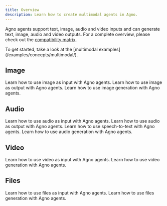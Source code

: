 ```yaml
---
title: Overview
description: Learn how to create multimodal agents in Agno.
---
```


Agno agents support text, image, audio and video inputs and can generate text, image, audio and video outputs. For a complete overview, please check out the [compatibility matrix](/concepts/models/compatibility#multimodal-support).

<Tip>
  To get started, take a look at the [multimodal examples](/examples/concepts/multimodal/).
</Tip>


## Image

<CardGroup cols={2}>
  <Card
    title="Image As Input"
    icon="image"
    iconType="duotone"
    href="/concepts/multimodal/images/image_input"
  >
    Learn how to use image as input with Agno agents.
  </Card>
  <Card
    title="Image As Output"
    icon="file-image"
    iconType="duotone"
    href="/concepts/multimodal/images/image_output"
  >
    Learn how to use image as output with Agno agents.
  </Card>
  <Card
    title="Image Generation"
    icon="wand-magic-sparkles"
    iconType="duotone"
    href="/concepts/multimodal/images/image_generation"
  >
    Learn how to use image generation with Agno agents.
  </Card>
</CardGroup>

## Audio

<CardGroup cols={2}>
  <Card
    title="Audio As Input"
    icon="microphone"
    iconType="duotone"
    href="/concepts/multimodal/audio/audio_input"
  >
    Learn how to use audio as input with Agno agents.
  </Card>
  <Card
    title="Audio As Output"
    icon="volume-high"
    iconType="duotone"
    href="/concepts/multimodal/audio/audio_output"
  >
    Learn how to use audio as output with Agno agents.
  </Card>
  <Card
    title="Speech-to-Text"
    icon="microphone-lines"
    iconType="duotone"
    href="/concepts/multimodal/audio/speech-to-text"
  >
    Learn how to use speech-to-text with Agno agents.
  </Card>
  <Card
    title="Audio Generation"
    icon="music"
    iconType="duotone"
    href="/concepts/multimodal/audio/audio_generation"
  >
    Learn how to use audio generation with Agno agents.
  </Card>
</CardGroup>

## Video

<CardGroup cols={2}>
  <Card
    title="Video As Input"
    icon="video"
    iconType="duotone"
    href="/concepts/multimodal/video/video_input"
  >
    Learn how to use video as input with Agno agents.
  </Card>
  <Card
    title="Video Generation"
    icon="film"
    iconType="duotone"
    href="/concepts/multimodal/video/video_generation"
  >
    Learn how to use video generation with Agno agents.
  </Card>
</CardGroup>

## Files

<CardGroup cols={2}>
  <Card
    title="Files As Input"
    icon="file"
    iconType="duotone"
    href="/concepts/multimodal/files/file_input"
  >
    Learn how to use files as input with Agno agents.
  </Card>
  <Card
    title="Files Generation"
    icon="file-plus"
    iconType="duotone"
    href="/concepts/multimodal/files/file_generation"
  >
    Learn how to use files generation with Agno agents.
  </Card>
</CardGroup>
